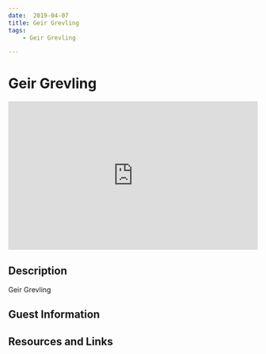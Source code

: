 ```yaml
---
date:  2019-04-07
title: Geir Grevling
tags:
    - Geir Grevling

---
```



# Geir Grevling



<div class="soundcloud-iframe">
    <iframe width="100%" height="300" scrolling="no" frameborder="no" allow="autoplay" src="https://w.soundcloud.com/player/?url=https%3A//api.soundcloud.com/tracks/625285653&color=%23ff5500&auto_play=true&hide_related=false&show_comments=true&show_user=true&show_reposts=false&show_teaser=true&visual=true"></iframe>
</div>


## Description

Geir Grevling


## Guest Information


## Resources and Links

